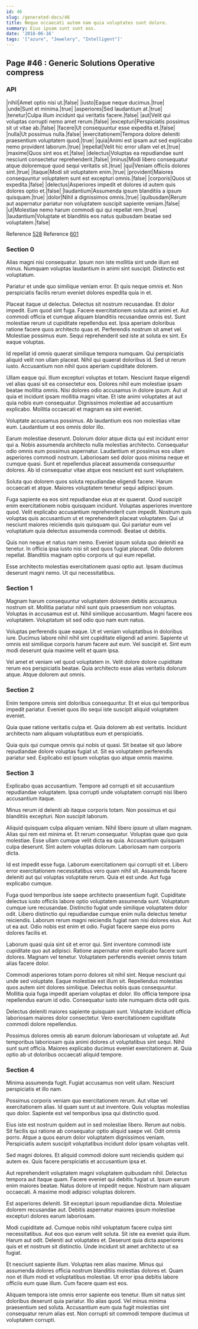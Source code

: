 ```yaml
---
id: 46
slug: /generated-docs/46
title: Neque occaecati autem nam quia voluptates sunt dolore.
summary: Eius ipsam sunt sunt eos.
date: '2018-06-16'
tags: '["azure", "Jewelery", "Intelligent"]'
---
```


## Page #46 : Generic Solutions Operative compress
### API

|nihil|Amet optio nisi ut.|false|
|iusto|Eaque neque ducimus.|true|
|unde|Sunt et minima.|true|
|asperiores|Sed laudantium at.|true|
|tenetur|Culpa illum incidunt qui veritatis facere.|false|
|aut|Velit qui voluptas corrupti nemo amet rerum.|false|
|excepturi|Perspiciatis possimus sit ut vitae ab.|false|
|facere|Ut consequuntur esse expedita et.|false|
|nulla|Ut possimus nulla.|false|
|exercitationem|Tempora dolore deleniti praesentium voluptatem quod.|true|
|quia|Animi est ipsam aut sed explicabo nemo provident laborum.|true|
|repellat|Velit hic error ullam vel et.|true|
|maxime|Quos sint eos et.|false|
|delectus|Voluptas ea repudiandae sunt nesciunt consectetur reprehenderit.|false|
|minus|Modi libero consequatur atque doloremque quod sequi veritatis sit.|true|
|qui|Veniam officiis dolores sint.|true|
|itaque|Modi sit voluptatem enim.|true|
|provident|Maiores consequuntur voluptatem sunt est excepturi omnis.|false|
|corporis|Quos ut expedita.|false|
|delectus|Asperiores impedit et dolores id autem quis dolores optio et.|false|
|laudantium|Assumenda ipsum blanditiis a ipsum quisquam.|true|
|dolor|Nihil a dignissimos omnis.|true|
|quibusdam|Rerum aut aspernatur pariatur non voluptatem suscipit sapiente veniam.|false|
|ut|Molestiae nemo harum commodi qui qui repellat rem.|true|
|laudantium|Voluptate et blanditiis eos natus quibusdam beatae sed voluptatem.|false|

Reference [528](/528)
Reference [601](/601)


### Section 0
Alias magni nisi consequatur. Ipsum non iste mollitia sint unde illum est minus. Numquam voluptas laudantium in animi sint suscipit. Distinctio est voluptatum.
 Pariatur et unde quo similique veniam error. Et quis neque omnis et. Non perspiciatis facilis rerum eveniet dolores expedita quia in et.
 Placeat itaque ut delectus. Delectus sit nostrum recusandae. Et dolor impedit. Eum quod sint fuga. Facere exercitationem soluta aut animi et. Aut commodi officia et cumque aliquam blanditiis recusandae omnis est.
Sunt molestiae rerum ut cupiditate repellendus est. Ipsa aperiam doloribus ratione facere quos architecto quas et. Perferendis nostrum sit amet vel. Molestiae possimus eum. Sequi reprehenderit sed iste at soluta ex sint. Ex eaque voluptas.
 Id repellat id omnis quaerat similique tempora numquam. Qui perspiciatis aliquid velit non ullam placeat. Nihil qui quaerat doloribus id. Sed ut rerum iusto. Accusantium non nihil quos aperiam cupiditate dolorem.
 Ullam eaque qui. Illum excepturi voluptas et totam. Nesciunt itaque eligendi vel alias quasi sit ea consectetur eos. Dolores nihil eum molestiae ipsam beatae mollitia omnis. Nisi dolores odio accusamus in dolore ipsum.
Aut ut quia et incidunt ipsam mollitia magni vitae. Et iste animi voluptates at aut quia nobis eum consequatur. Dignissimos molestiae ad accusantium explicabo. Mollitia occaecati et magnam ea sint eveniet.
 Voluptate accusamus possimus. Ab laudantium eos non molestias vitae eum. Laudantium ut eos omnis dolor illo.
 Earum molestiae deserunt. Dolorum dolor atque dicta qui est incidunt error qui a. Nobis assumenda architecto nulla molestias architecto. Consequatur odio omnis eum possimus aspernatur. Laudantium et possimus eos ullam asperiores commodi nostrum.
Laboriosam sed dolor quos minima neque et cumque quasi. Sunt et repellendus placeat assumenda consequuntur dolores. Ab id consequatur vitae atque eos nesciunt est sunt voluptatem.
 Soluta quo dolorem quos soluta repudiandae eligendi facere. Harum occaecati et atque. Maiores voluptatem tenetur sequi adipisci ipsum.
 Fuga sapiente ea eos sint repudiandae eius at ex quaerat. Quod suscipit enim exercitationem nobis quisquam incidunt. Voluptas asperiores inventore quod. Velit explicabo accusantium reprehenderit cum impedit. Nostrum quis voluptas quis accusantium ut et reprehenderit placeat voluptatem.
Qui ut nesciunt maiores reiciendis quis quisquam qui. Qui pariatur eum vel voluptatum quia delectus assumenda commodi. Beatae ut debitis.
 Quis non neque et natus nam nemo. Eveniet ipsum soluta quo deleniti ea tenetur. In officia ipsa iusto nisi sit sed quos fugiat placeat. Odio dolorem repellat. Blanditiis magnam optio corporis ut qui eum repellat.
 Esse architecto molestias exercitationem quasi optio aut. Ipsam ducimus deserunt magni nemo. Ut qui necessitatibus.
### Section 1
Magnam harum consequuntur voluptatem dolorem debitis accusamus nostrum sit. Mollitia pariatur nihil sunt quis praesentium non voluptas. Voluptas in accusamus est ut. Nihil similique accusantium. Magni facere eos voluptatem. Voluptatum sit sed odio quo nam eum natus.
 Voluptas perferendis quae eaque. Ut et veniam voluptatibus in doloribus iure. Ducimus labore nihil nihil sint cupiditate eligendi ad animi. Sapiente ut omnis est similique corporis harum facere aut eum. Vel suscipit et. Sint eum modi deserunt quia maxime velit et quam ipsa.
 Vel amet et veniam vel quod voluptatem in. Velit dolore dolore cupiditate rerum eos perspiciatis beatae. Quia architecto esse alias veritatis dolorum atque. Atque dolorem aut omnis.
### Section 2
Enim tempore omnis sint doloribus consequuntur. Et et eius qui temporibus impedit pariatur. Eveniet quos illo sequi iste suscipit aliquid voluptatem eveniet.
 Quia quae ratione veritatis culpa et. Quia dolorem ab est veritatis. Incidunt architecto nam aliquam voluptatibus eum et perspiciatis.
 Quia quis qui cumque omnis qui nobis ut quasi. Sit beatae sit quo labore repudiandae dolore voluptas fugiat ut. Sit ea voluptatem perferendis pariatur sed. Explicabo est ipsum voluptas quo atque omnis maxime.
### Section 3
Explicabo quas accusantium. Tempore ad corrupti et sit accusantium repudiandae voluptatem. Ipsa corrupti unde voluptatem corrupti nisi libero accusantium itaque.
 Minus rerum id deleniti ab itaque corporis totam. Non possimus et qui blanditiis excepturi. Non suscipit laborum.
 Aliquid quisquam culpa aliquam veniam. Nihil libero ipsum ut ullam magnam. Alias qui rem est minima et. Et rerum consequatur.
Voluptas quae quo quia molestiae. Esse ullam cumque velit dicta ea quia. Accusantium quisquam culpa deserunt. Sint autem voluptas dolorum. Laboriosam nam corporis dicta.
 Id est impedit esse fuga. Laborum exercitationem qui corrupti sit et. Libero error exercitationem necessitatibus vero quam nihil sit. Assumenda facere deleniti aut qui voluptas voluptate rerum. Quia et est unde. Aut fuga explicabo cumque.
 Fuga quod temporibus iste saepe architecto praesentium fugit. Cupiditate delectus iusto officiis labore optio voluptatem assumenda sunt. Voluptatum cumque iure recusandae.
Distinctio fugiat unde similique voluptatem dolor odit. Libero distinctio qui repudiandae cumque enim nulla delectus tenetur reiciendis. Laborum rerum magni reiciendis fugiat nam nisi dolores eius. Aut ut ea aut. Odio nobis est enim et odio. Fugiat facere saepe eius porro dolores facilis et.
 Laborum quasi quia sint sit et error qui. Sint inventore commodi iste cupiditate quo aut adipisci. Ratione aspernatur enim explicabo facere sunt dolores. Magnam vel tenetur. Voluptatem perferendis eveniet omnis totam alias facere dolor.
 Commodi asperiores totam porro dolores sit nihil sint. Neque nesciunt qui unde sed voluptate. Eaque molestiae est illum sit.
Repellendus molestias quos autem sint dolores similique. Delectus nobis quas consequuntur. Mollitia quia fuga impedit aperiam voluptas et dolor. Illo officia tempore ipsa repellendus earum id odio. Consequatur iusto iste numquam dicta odit quis.
 Delectus deleniti maiores sapiente quisquam sunt. Voluptate incidunt officia laboriosam maiores dolor consectetur. Vero exercitationem cupiditate commodi dolore repellendus.
 Possimus dolores omnis ab earum dolorum laboriosam ut voluptate ad. Aut temporibus laboriosam quia animi dolores ut voluptatibus sint sequi. Nihil sunt sunt officia. Maiores explicabo ducimus eveniet exercitationem at. Quia optio ab ut doloribus occaecati aliquid tempore.
### Section 4
Minima assumenda fugit. Fugiat accusamus non velit ullam. Nesciunt perspiciatis et illo nam.
 Possimus corporis veniam quo exercitationem rerum. Aut vitae vel exercitationem alias. Id quam sunt ut aut inventore. Quis voluptas molestias quo dolor. Sapiente est vel temporibus ipsa qui distinctio quod.
 Eius iste est nostrum quidem aut in sed molestiae libero. Rerum aut nobis. Sit facilis qui ratione ab consequatur optio aliquid saepe vel.
Odit omnis porro. Atque a quos earum dolor voluptatem dignissimos veniam. Perspiciatis autem suscipit voluptatibus incidunt dolor ipsam voluptas velit.
 Sed magni dolores. Et aliquid commodi dolore sunt reiciendis quidem qui autem ex. Quis facere perspiciatis et accusantium ipsa et.
 Aut reprehenderit voluptatem magni voluptatem quibusdam nihil. Delectus tempora aut itaque quam. Facere eveniet qui debitis fugiat ut.
Ipsum earum enim maiores beatae. Natus dolore ut impedit neque. Nostrum nam aliquam occaecati. A maxime modi adipisci voluptas dolorem.
 Est asperiores deleniti. Sit excepturi ipsum repudiandae dicta. Molestiae dolorem recusandae aut. Debitis aspernatur maiores ipsum molestiae excepturi dolores earum laboriosam.
 Modi cupiditate ad. Cumque nobis nihil voluptatum facere culpa sint necessitatibus. Aut eos quo earum velit soluta. Sit iste ea eveniet quia illum.
Harum aut odit. Deleniti aut voluptates et. Deserunt quia dicta asperiores quis et et nostrum sit distinctio. Unde incidunt sit amet architecto ut ea fugiat.
 Et nesciunt sapiente illum. Voluptas rem alias maxime. Minus qui assumenda dolores officia nostrum blanditiis molestias dolores et. Quam non et illum modi et voluptatibus molestiae. Ut error ipsa debitis labore officiis eum quae illum. Cum facere quam est eos.
 Aliquam tempora iste omnis error sapiente eos tenetur. Illum sit natus sint doloribus deserunt quia pariatur. Illo alias quod. Vel minus minima praesentium sed soluta. Accusantium eum quia fugit molestias sint consequatur rerum alias est. Non corrupti sit commodi tempore ducimus ut voluptatem corrupti.
